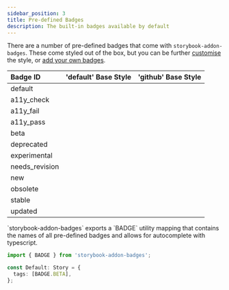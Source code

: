 ```yaml
---
sidebar_position: 3
title: Pre-defined Badges
description: The built-in badges available by default
---
```



There are a number of pre-defined badges that come with `storybook-addon-badges`. These come styled
out of the box, but you can be further [customise](../customisation/badge-style.mdx) the style, or
[add your own badges](../customisation/custom-badges.mdx).

| Badge ID       |          'default' Base Style          |                   'github' Base Style                    |
| :------------- | :------------------------------------: | :------------------------------------------------------: |
| default        |    <Badge badge={BADGE.DEFAULT} />     |    <Badge badge={BADGE.DEFAULT} baseStyle='github' />    |
| a11y_check     |   <Badge badge={BADGE.A11Y_CHECK} />   |  <Badge badge={BADGE.A11Y_CHECK} baseStyle='github' />   |
| a11y_fail      |   <Badge badge={BADGE.A11Y_FAIL} />    |   <Badge badge={BADGE.A11Y_FAIL} baseStyle='github' />   |
| a11y_pass      |   <Badge badge={BADGE.A11Y_PASS} />    |   <Badge badge={BADGE.A11Y_PASS} baseStyle='github' />   |
| beta           |      <Badge badge={BADGE.BETA} />      |      <Badge badge={BADGE.BETA} baseStyle='github'/>      |
| deprecated     |   <Badge badge={BADGE.DEPRECATED} />   |   <Badge badge={BADGE.DEPRECATED} baseStyle='github'/>   |
| experimental   |  <Badge badge={BADGE.EXPERIMENTAL} />  |  <Badge badge={BADGE.EXPERIMENTAL} baseStyle='github'/>  |
| needs_revision | <Badge badge={BADGE.NEEDS_REVISION} /> | <Badge badge={BADGE.NEEDS_REVISION} baseStyle='github'/> |
| new            |      <Badge badge={BADGE.NEW} />       |      <Badge badge={BADGE.NEW} baseStyle='github'/>       |
| obsolete       |    <Badge badge={BADGE.OBSOLETE} />    |    <Badge badge={BADGE.OBSOLETE} baseStyle='github'/>    |
| stable         |     <Badge badge={BADGE.STABLE} />     |     <Badge badge={BADGE.STABLE} baseStyle='github'/>     |
| updated        |    <Badge badge={BADGE.UPDATED} />     |    <Badge badge={BADGE.UPDATED} baseStyle='github'/>     |

<Admonition type='info'>
`storybook-addon-badges` exports a `BADGE` utility mapping that contains the names of all
pre-defined badges and allows for autocomplete with typescript.

```ts
import { BADGE } from 'storybook-addon-badges';

const Default: Story = {
  tags: [BADGE.BETA],
};
```

</Admonition>
